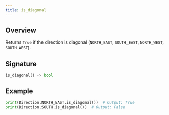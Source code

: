```yaml
---
title: is_diagonal
---
```


## Overview

Returns `True` if the direction is diagonal (`NORTH_EAST`, `SOUTH_EAST`, `NORTH_WEST`, `SOUTH_WEST`).

## Signature

```py
is_diagonal() -> bool
```

## Example

```py
print(Direction.NORTH_EAST.is_diagonal())  # Output: True
print(Direction.SOUTH.is_diagonal())  # Output: False
```
